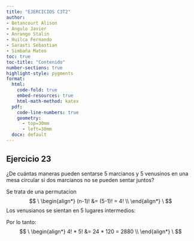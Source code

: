 ```yaml
---
title: "EJERCICIOS C3T2"
author:
- Betancourt Alison
- Angulo Javier
- Anrango Stalin
- Huilca Fernando
- Sarasti Sebastian
- Simbaña Mateo
toc: true
toc-title: "Contenido"
number-sections: true   
highlight-style: pygments
format:
  html:
    code-fold: true
    embed-resources: true
    html-math-method: katex
  pdf:
    code-line-numbers: true
    geometry: 
      - top=30mm
      - left=30mm
  docx: default
---
```



## Ejercicio 23

¿De cuántas maneras pueden sentarse 5 marcianos y 5 venusinos
en una mesa circular si dos marcianos no se pueden sentar juntos?

Se trata de una permutacion 
$$
\
\begin{align*}
(n-1)! &= (5-1)! = 4! \\
\end{align*}
\
$$
Los venusianos se sientan en 5 lugares intermedios:

Por lo tanto:  
$$
\
\begin{align*}
4! * 5! &= 24 * 120 = 2880 \\
\end{align*}
\
$$






